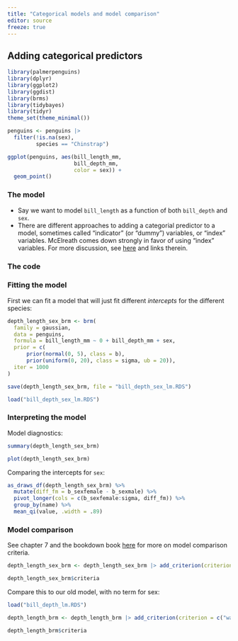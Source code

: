 ```yaml
---
title: "Categorical models and model comparison"
editor: source
freeze: true
---
```


## Adding categorical predictors

```r
library(palmerpenguins)
library(dplyr)
library(ggplot2)
library(ggdist)
library(brms)
library(tidybayes)
library(tidyr)
theme_set(theme_minimal())

penguins <- penguins |>
  filter(!is.na(sex),
         species == "Chinstrap") 

ggplot(penguins, aes(bill_length_mm, 
                     bill_depth_mm, 
                     color = sex)) +
  geom_point()
```

### The model

-   Say we want to model `bill_length` as a function of both `bill_depth` and `sex`.
-   There are different approaches to adding a categorial predictor to a model, sometimes called "indicator" (or "dummy") variables, or "index" variables. McElreath comes down strongly in favor of using "index" variables. For more discussion, see [here](https://bookdown.org/content/4857/the-many-variables-the-spurious-waffles.html#categorical-variables) and links therein.

### The code

### Fitting the model

First we can fit a model that will just fit different *intercepts* for the different species:

```r


depth_length_sex_brm <- brm(
  family = gaussian,
  data = penguins,
  formula = bill_length_mm ~ 0 + bill_depth_mm + sex,
  prior = c(
      prior(normal(0, 5), class = b),
      prior(uniform(0, 20), class = sigma, ub = 20)),
  iter = 1000
)

```

```r

save(depth_length_sex_brm, file = "bill_depth_sex_lm.RDS")

```

```r
load("bill_depth_sex_lm.RDS")
```

### Interpreting the model

Model diagnostics:

```r

summary(depth_length_sex_brm)

plot(depth_length_sex_brm)

```

Comparing the intercepts for `sex`:

```r

as_draws_df(depth_length_sex_brm) %>% 
  mutate(diff_fm = b_sexfemale - b_sexmale) %>% 
  pivot_longer(cols = c(b_sexfemale:sigma, diff_fm)) %>% 
  group_by(name) %>% 
  mean_qi(value, .width = .89)

```

### Model comparison

See chapter 7 and the bookdown book [here](https://bookdown.org/content/4857/ulysses-compass.html) for more on model comparison criteria.

```r


depth_length_sex_brm <- depth_length_sex_brm |> add_criterion(criterion = c("waic", "loo"))

depth_length_sex_brm$criteria

```

Compare this to our old model, with no term for sex:

```r
load("bill_depth_lm.RDS")
```

```r


depth_length_brm <- depth_length_brm |> add_criterion(criterion = c("waic", "loo"))

depth_length_brm$criteria


```
